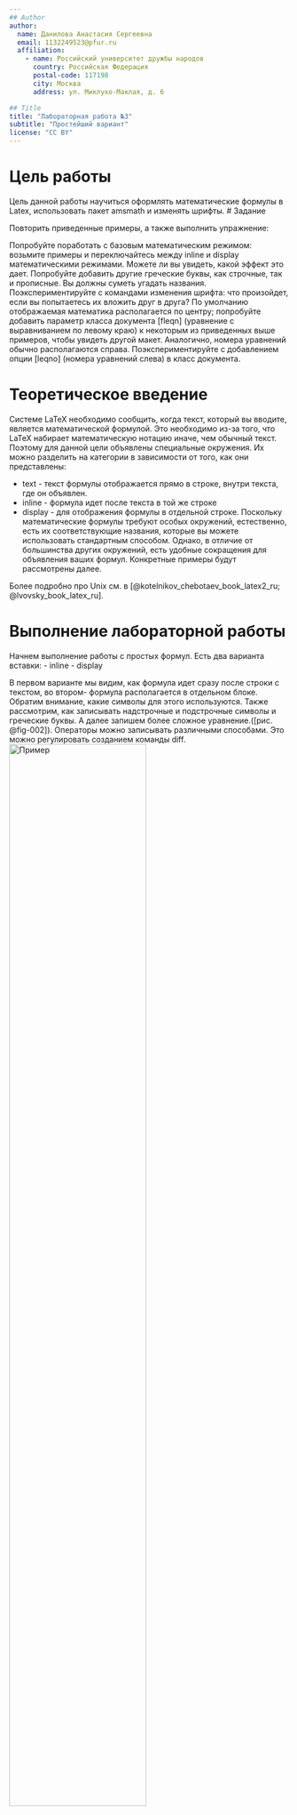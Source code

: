```yaml
---
## Author
author:
  name: Данилова Анастасия Сергеевна
  email: 1132249523@pfur.ru
  affiliation:
    - name: Российский университет дружбы народов
      country: Российская Федерация
      postal-code: 117198
      city: Москва
      address: ул. Миклухо-Маклая, д. 6

## Title
title: "Лабораторная работа №3"
subtitle: "Простейший вариант"
license: "CC BY"
---
```


# Цель работы

Цель данной работы научиться оформлять математические формулы в Latex, использовать пакет amsmath и изменять шрифты.
# Задание

Повторить приведенные примеры, а также выполнить упражнение:

Попробуйте поработать с базовым математическим режимом: возьмите примеры и переключайтесь между inline
и display математическими режимами. Можете ли вы увидеть, какой эффект это дает.
Попробуйте добавить другие греческие буквы, как строчные, так и прописные. Вы должны суметь
угадать названия.
Поэкспериментируйте с командами изменения шрифта: что произойдет, если вы попытаетесь
их вложить друг в друга?
По умолчанию отображаемая математика располагается по центру; попробуйте добавить параметр класса документа
[fleqn] (уравнение с выравниванием по левому краю) к некоторым из приведенных выше примеров, чтобы увидеть другой макет. Аналогично, номера уравнений обычно располагаются справа. Поэкспериментируйте с
добавлением опции [leqno] (номера уравнений слева) в класс документа.


# Теоретическое введение

Системе LaTeX необходимо сообщить, когда текст, который вы вводите, является математической формулой. Это необходимо из-за того, что LaTeX набирает математическую нотацию иначе, чем обычный текст. Поэтому для данной цели объявлены специальные окружения. Их можно разделить на категории в зависимости от того, как они представлены:

- text - текст формулы отображается прямо в строке, внутри текста, где он объявлен. 
- inline - формула идет после текста в той же строке
- display - для отображения формулы в отдельной строке.
Поскольку математические формулы требуют особых окружений, естественно, есть их соответствующие названия, которые вы можете использовать стандартным способом. Однако, в отличие от большинства других окружений, есть удобные сокращения для объявления ваших формул. Конкретные примеры будут рассмотрены далее.

Более подробно про Unix см. в [@kotelnikov_chebotaev_book_latex2_ru; @lvovsky_book_latex_ru].

# Выполнение лабораторной работы

Начнем выполнение работы с простых формул. Есть два варианта вставки: 
- inline
- display 

В первом варианте мы видим, как формула идет сразу после строки с текстом, во втором- формула располагается в отдельном блоке.
Обратим внимание, какие символы для этого используются. Также рассмотрим, как записывать надстрочные и подстрочные символы и греческие буквы. А далее запишем более сложное уравнение.([рис. @fig-002]).
Операторы можно записывать различными способами. Это можно регулировать созданием команды diff.
![Пример](image/1.png){#fig-001 width=70%}

![Результат](image/2.png){#fig-002 width=70%}

Часто в работе требуется нумеровать уравнения, чтобы можно было на них ссылаться. Давайте посмотрим, как это выглядит. ([рис. @fig-004]).

![Нумерация уравнений](image/3.png){#fig-003 width=70%}

![Результат нумерации](image/4.png){#fig-004 width=70%}

Попробуем использовать пакет amsmath и возьмем quad для дополнительного пространства, text - для обычного текста и binom для бинома.

![Пакет amsmath](image/5.png){#fig-005 width=70%}

Посмотрим на результат ([рис. @fig-006]).

![Результат с amsmath](image/6.png){#fig-006 width=70%}

Пакет позволяет прописывать и другие вещи, такие, как матрицы.

![Матрицы](image/7.png){#fig-007 width=70%}

Так выглядят матрицы в трех вариантах:

![Вывод матриц](image/8.png){#fig-008 width=70%}

Теперь перейдем к шрифтам. Данные команды мы будем использовать далее:

- mathrm: roman (upright)
- mathit: italic spaced as ‘text’
- mathbf: boldface
- mathsf: sans serif
- mathtt: monospaced (typewriter)
- mathbb: double-struck (blackboard bold) (provided by the amsfonts package)

Иногда для какого-то символа или части текста требуется определенный шрифт. 

![Шрифты](image/9.png){#fig-009 width=70%}

![Варинты шрифтов](image/10.png){#fig-010 width=70%}

Теперь снова затронем варианты расположения уравнений в документе. В первом случае уравнения нумеруются и располагаются в центре. Во втором случае мы разбиваем одно выражение на несколько строк.

![Расположение](image/11.png){#fig-011 width=70%}

![Результат вывода формул](image/12.png){#fig-012 width=70%}

Это еще один вариант расположения формул в колонках.

![Расположение колонками](image/13.png){#fig-013 width=70%}

Когда уравнения небольшие их можно сгруппировать таким образом:

![Результат вывода](image/14.png){#fig-014 width=70%}

Оформление небольших частей уравнений align и gather

![align и gather](image/15.png){#fig-015 width=70%}

![Результат align и gather](image/16.png){#fig-016 width=70%}

Можно использовать жирный шрифт для выделения каких-то частей:

![Жирный шрифт](image/17.png){#fig-017 width=70%}

![Различие использования жирного шрифта](image/18.png){#fig-018 width=70%}

Пакет поддерживает оформление различных матриц:

![Матрица](image/19.png){#fig-019 width=70%}

![Матрица вывод](image/20.png){#fig-020 width=70%}

Теперь обратимся в упражнениям. В первом нас просят поэксперемнтировать с inline и display. У нас был пример в начале, где крупная формула оформлялась с помощью display. ([рис. @fig-002]).
Поменяем на inline - теперь формула идет сразу после текста, как мы видим - она немного сжалась.
![Изменяем расположение](image/21.png){#fig-021 width=70%}

Теперь добавим греческие буквы и сразу в двух вариантах. Некоторые буквы можно сделать большими, если записать их в формуле с большой буквы, например, как гамму. А вот для альфа или бета такого варианта нет, поэтому с помощбю шрифта меняем обычную букву A.

![Греческие буквы](image/22.png){#fig-022 width=70%}

![Два варианта греческих букв](image/23.png){#fig-023 width=70%}

Теперь попробуем вложить команды. Мы можем их вкладывать, например, как italic и подчеркивание.

![Вложенность](image/24.png){#fig-024 width=70%}

![Вывод совмещения команд](image/25.png){#fig-025 width=70%}

Формулы стандартно располагаются посередине. Попробуем сместить их влево.

![fleqn](image/26.png){#fig-026 width=70%}

![Результат смещения](image/27.png){#fig-027 width=70%}

Также мы можем передвинуть влево нумерацию формул:

![leqno](image/28.png){#fig-028 width=70%}

![Результат смещения номера](image/29.png){#fig-029 width=70%}

# Выводы

В ходе данной работы мы разобрались, как прописывать уравнения в Latex двумя вариантами. Мы разобрарлись, как пользоваться пакетом amsmath и как изменять шрифты. После изучения примеров, мы выполнили упражнения, которые помогли закрепить результат и лучше понять изученную информацию.

# Список литературы{.unnumbered}

::: {#refs}
:::
